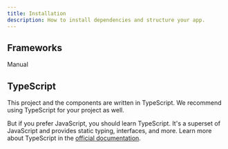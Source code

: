 ---
title: Installation
description: How to install dependencies and structure your app.
---

## Frameworks

<div className="grid sm:grid-cols-2 gap-4 mt-8 sm:gap-6">
  <LinkButton
    variant="outline"
    className="p-6 sm:p-10 flex flex-col size-full"
    href="/docs/installation/manual"
  >
    <Icons.React className="size-10" />
    <p className="font-medium mt-2">Manual</p>
  </LinkButton>
</div>

## TypeScript

This project and the components are written in TypeScript. We recommend using TypeScript for your project as well.

But if you prefer JavaScript, you should learn TypeScript. It's a superset of JavaScript and provides static typing, interfaces, and more.
Learn more about TypeScript in the [official documentation](https://www.typescriptlang.org/docs/).
